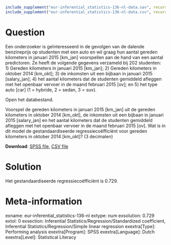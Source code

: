 ```{r, echo = FALSE, results = "hide"}
include_supplement("eur-inferential_statistics-136-nl-data.sav", recursive = TRUE)
include_supplement("eur-inferential_statistics-136-nl-data.csv", recursive = TRUE)
```

Question
========
Een onderzoeker is geïnteresseerd in de gevolgen van de dalende benzineprijs op studenten met een auto en wil graag hun aantal gereden kilometers  in januari 2015 [km_jan] voorspellen aan de hand van een aantal predictoren. Ze heeft de volgende gegevens verzameld bij 202 studenten: 1) Gereden kilometers in januari 2015 [km_jan]; 2) Gereden kilometers in oktober 2014 [km_okt]; 3) de inkomsten uit een bijbaan in januari 2015 [salary_jan]; 4) het aantal kilometers dat de studenten gemiddeld afleggen met het openbaar vervoer in de maand februari 2015 [ov]; en 5) het type auto [car] (1 = hybride, 2 = sedan, 3 = suv).

Open het databestand.

Voorspel de gereden kilometers in januari 2015 [km_jan] uit de gereden kilometers in oktober 2014 [km_okt], de inkomsten uit een bijbaan in januari 2015 [salary_jan] en het aantal kilometers dat de studenten gemiddeld afleggen met het openbaar vervoer in de maand februari 2015 [ov]. Wat is in dit model de gestandaardiseerde regressiecoëfficiënt voor gereden kilometers in oktober 2014 [km_okt]? (3 decimalen)

**Download**: [SPSS file](eur-inferential_statistics-136-nl-data.sav), [CSV file](eur-inferential_statistics-136-nl-data.csv)


Solution
========
Het gestandaardiseerde regressiecoëfficiënt is 0.729.


Meta-information
================
exname: eur-inferential_statistics-136-nl
extype: num
exsolution: 0.729
extol: 0
exsection: Inferential Statistics/Regression/Standardized coefficient, Inferential Statistics/Regression/Simple linear regression
exextra[Type]: Performing analysis
exextra[Program]: SPSS
exextra[Language]: Dutch
exextra[Level]: Statistical Literacy